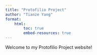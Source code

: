 ```yaml
---
title: "Protofilio Project"
author: "Tianze Yang"
format: 
    html: 
        toc: true
        embed-resources: true
---
```


Welcome to my Protofilio Project website!

